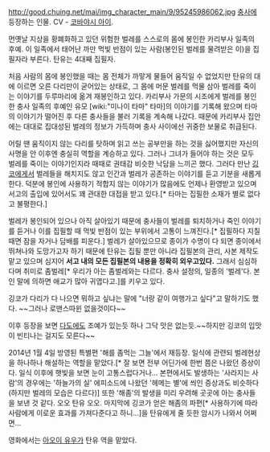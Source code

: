 http://good.chuing.net/mai/img_character_main/9/95245986062.jpg
[[충사]]에 등장하는 인물. CV - [[코바야시 아이]].

먼옛날 지상을 황폐화하고 있던 위험한 벌레를 스스로의 몸에 봉인한 카리부사 일족의 후예. 이 일족에서 태어난 까만 먹빛 반점이 있는 사람(봉인된 벌레를 물려받은 이)을 집필자라 부른다. 탄유는 4대째 집필자. 

처음 사람의 몸에 봉인했을 때는 몸 전체가 까맣게 물들어 움직일 수 없었지만 탄유의 대에 이르면 오른 다리만이 굳어있는 상태로, 그 몸에 머문 벌레를 먹물 삼아 벌레를 죽이는 이야기를 두루마리에 옮겨 재봉인하고 있다. 카리부사 가문의 시조에게 벌레를 봉인한 충사 일족의 후예인 유모 [wiki:"미나이 타마" 타마]의 이야기를 기록해 왔으며 타마의 이야기가 떨어진 후 다른 충사들을 불러 기록을 계속해 나갔다. 때문에 카리부사 집안에는 대대로 집대성된 벌레의 정보가 가득하며 충사 사이에선 귀중한 보물로 취급된다.

어릴 땐 움직이지 않는 다리를 탓하며 읽고 쓰는 공부만을 하는 것을 싫어했지만 자신의 사명을 안 이후엔 충실히 역할을 계승하고 있다. 그러나 그녀가 들어야 하는 것은 모두 벌레를 죽이는 이야기인지라 때때로 권태감 비슷한 낙담을 느끼곤 했다. 그러다 만난 [[깅코]]에게서 벌레들을 해치지도 않고 인간과 벌레가 공존하는 이야기를 듣고 기분을 새롭게 한다. 덕분에 봉인에 사용하기 적합지 않는 이야기가 많음에도 언제나 환영받고 있으며 서고의 출입에 있어서도 꽤 관대한 대접을 받고 있다.[* 타마는 집필한 소재가 별로 없다고 불평한다.]

벌레가 봉인되어 있으나 아직 살아있기 때문에 충사들이 벌레를 퇴치하거나 죽인 이야기를 듣거나 이를 집필할 때 먹빛 반점이 있는 부위에서 고통이 느껴진다.[* 집필하다 지칠 때면 잠을 자거나 담배를 피운다.] 벌레가 살아있으므로 종이가 수명이 다 되면 종이에서 뛰쳐나와 도망가고자 하기 때문에 탄유는 집필 뿐만 아니라 집필본의 관리, 사본 제작도 맡고 있으며 심지어 '''서고 내의 모든 집필본의 내용을 정확히 외우고있다.''' 그래서 심심하다며 취미로 좀벌레[* 우리가 아는 좀벌레와는 다르다. 충사 설정의, 일종의 '벌레'다. 본인 말에 의하면 애교가 많아 귀엽다고.]를 키우고 있다.

깅코가 다리가 다 나으면 뭐하고 싶냐는 말에 "너랑 같이 여행가고 싶다"고 말하기도 했다. ~~그러나 로맨스따윈 없을것이다~~

이후 등장을 보면 [[다도]]에도 조예가 있는듯 하나 그닥 맛은 없는듯.~~하지만 깅코의 입맛이 빈티나는 걸지도 모른다~~

2014년 1월 4일 방영된 특별편 '해를 좀먹는 그늘'에서 재등장. 일식에 관련되 벌레현상을 하나하나 해설하는 역할을 맡았다.[* 잘 보면 전부 어딘가에 한번 쯤은 나왔던 증상이다. 일식 이후에 햇빛을 보면 눈이 고통스럽다거나... 본편에서도 발생하는 '사라지는 사람'의 경우에는 '하늘가의 실' 에피소드에 나왔던 '헤메는 별'에 씌인 증상과도 비슷하다(하지만 벌레의 모습은 다르다)] 또한 '해좀'의 발생을 미리 우려해 곳곳에 아는 충사들을 보낸 것 같다. 오오 탄유 오오. 마지막에 깅코가 얻은 해좀의 파편[* 사용하기에 따라 사람에게 이로운 효과를 가져다준다고 하니...]을 탄유에게 줄 듯한 암시가 나와서 어쩌면...

영화에서는 [[아오이 유우]]가 탄유 역을 맡았다.
